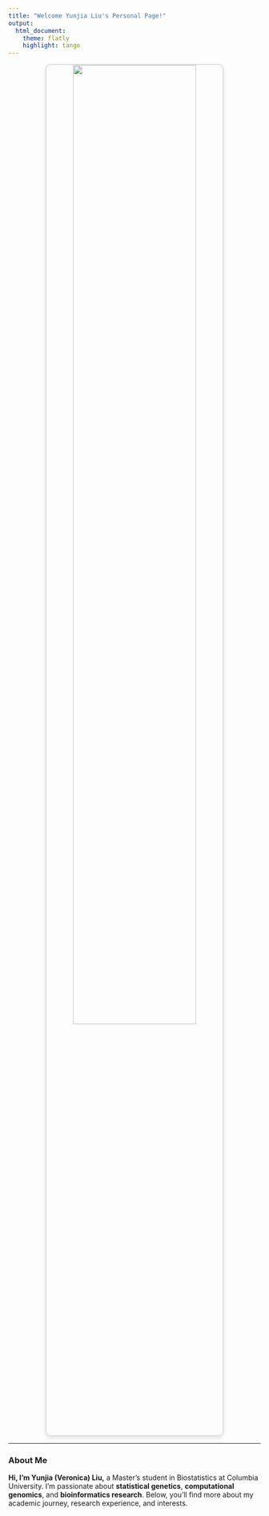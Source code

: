 ```yaml
---
title: "Welcome Yunjia Liu's Personal Page!"
output: 
  html_document:
    theme: flatly
    highlight: tango
---
```


<div style="text-align: center;">
  <img src="image/IMG_1589.JPG" style="width:70%; border: 2px solid #ddd; border-radius: 10px; box-shadow: 0px 4px 8px rgba(0, 0, 0, 0.1);">
</div>

---
### About Me

**Hi, I'm Yunjia (Veronica) Liu,** a Master’s student in Biostatistics at Columbia University. I'm passionate about **statistical genetics**, **computational genomics**, and **bioinformatics research**. Below, you’ll find more about my academic journey, research experience, and interests.

